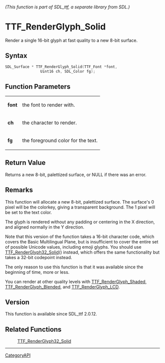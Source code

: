 ====== (This function is part of SDL_ttf, a separate library from SDL.) ======
= TTF_RenderGlyph_Solid =

Render a single 16-bit glyph at fast quality to a new 8-bit surface.

== Syntax ==

<syntaxhighlight lang='c'>
SDL_Surface * TTF_RenderGlyph_Solid(TTF_Font *font,
                Uint16 ch, SDL_Color fg);
</syntaxhighlight>

== Function Parameters ==

{|
|'''font'''
|the font to render with.
|-
|'''ch'''
|the character to render.
|-
|'''fg'''
|the foreground color for the text.
|}

== Return Value ==

Returns a new 8-bit, palettized surface, or NULL if there was an error.

== Remarks ==

This function will allocate a new 8-bit, palettized surface. The surface's
0 pixel will be the colorkey, giving a transparent background. The 1 pixel
will be set to the text color.

The glyph is rendered without any padding or centering in the X direction,
and aligned normally in the Y direction.

Note that this version of the function takes a 16-bit character code, which
covers the Basic Multilingual Plane, but is insufficient to cover the
entire set of possible Unicode values, including emoji glyphs. You should
use [[TTF_RenderGlyph32_Solid]]() instead, which offers the same
functionality but takes a 32-bit codepoint instead.

The only reason to use this function is that it was available since the
beginning of time, more or less.

You can render at other quality levels with [[TTF_RenderGlyph_Shaded]],
[[TTF_RenderGlyph_Blended]], and [[TTF_RenderGlyph_LCD]].

== Version ==

This function is available since SDL_ttf 2.0.12.

== Related Functions ==

:[[TTF_RenderGlyph32_Solid]]

----
[[CategoryAPI]]


